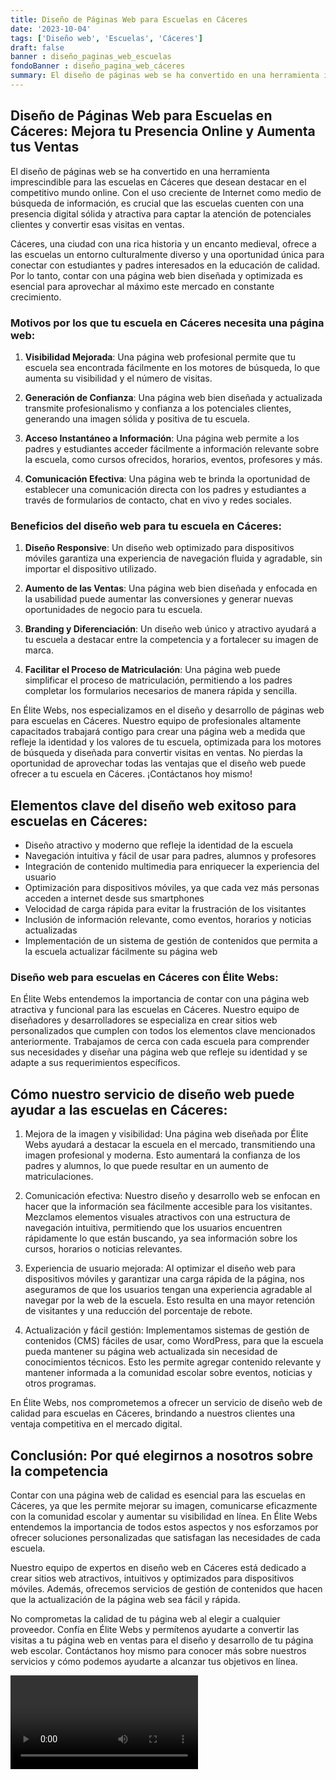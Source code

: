 ```yaml
---
title: Diseño de Páginas Web para Escuelas en Cáceres
date: '2023-10-04'
tags: ['Diseño web', 'Escuelas', 'Cáceres']
draft: false
banner : diseño_paginas_web_escuelas
fondoBanner : diseño_pagina_web_cáceres
summary: El diseño de páginas web se ha convertido en una herramienta imprescindible para las escuelas en Cáceres que desean destacar en el competitivo mundo online. Con el uso creciente de Internet como medio de búsqueda de información, es crucial que las escuelas cuenten con una presencia digital sólida y atractiva para captar la atención de potenciales clientes y convertir esas visitas en ventas.
---
```


## Diseño de Páginas Web para Escuelas en Cáceres: Mejora tu Presencia Online y Aumenta tus Ventas

El diseño de páginas web se ha convertido en una herramienta imprescindible para las escuelas en Cáceres que desean destacar en el competitivo mundo online. Con el uso creciente de Internet como medio de búsqueda de información, es crucial que las escuelas cuenten con una presencia digital sólida y atractiva para captar la atención de potenciales clientes y convertir esas visitas en ventas.

Cáceres, una ciudad con una rica historia y un encanto medieval, ofrece a las escuelas un entorno culturalmente diverso y una oportunidad única para conectar con estudiantes y padres interesados en la educación de calidad. Por lo tanto, contar con una página web bien diseñada y optimizada es esencial para aprovechar al máximo este mercado en constante crecimiento.

### Motivos por los que tu escuela en Cáceres necesita una página web:

1. **Visibilidad Mejorada**: Una página web profesional permite que tu escuela sea encontrada fácilmente en los motores de búsqueda, lo que aumenta su visibilidad y el número de visitas.

2. **Generación de Confianza**: Una página web bien diseñada y actualizada transmite profesionalismo y confianza a los potenciales clientes, generando una imagen sólida y positiva de tu escuela.

3. **Acceso Instantáneo a Información**: Una página web permite a los padres y estudiantes acceder fácilmente a información relevante sobre la escuela, como cursos ofrecidos, horarios, eventos, profesores y más.

4. **Comunicación Efectiva**: Una página web te brinda la oportunidad de establecer una comunicación directa con los padres y estudiantes a través de formularios de contacto, chat en vivo y redes sociales.

### Beneficios del diseño web para tu escuela en Cáceres:

1. **Diseño Responsive**: Un diseño web optimizado para dispositivos móviles garantiza una experiencia de navegación fluida y agradable, sin importar el dispositivo utilizado.

2. **Aumento de las Ventas**: Una página web bien diseñada y enfocada en la usabilidad puede aumentar las conversiones y generar nuevas oportunidades de negocio para tu escuela.

3. **Branding y Diferenciación**: Un diseño web único y atractivo ayudará a tu escuela a destacar entre la competencia y a fortalecer su imagen de marca.

4. **Facilitar el Proceso de Matriculación**: Una página web puede simplificar el proceso de matriculación, permitiendo a los padres completar los formularios necesarios de manera rápida y sencilla.

En Élite Webs, nos especializamos en el diseño y desarrollo de páginas web para escuelas en Cáceres. Nuestro equipo de profesionales altamente capacitados trabajará contigo para crear una página web a medida que refleje la identidad y los valores de tu escuela, optimizada para los motores de búsqueda y diseñada para convertir visitas en ventas. No pierdas la oportunidad de aprovechar todas las ventajas que el diseño web puede ofrecer a tu escuela en Cáceres. ¡Contáctanos hoy mismo!

<GifSeo />

<Cta />

## Elementos clave del diseño web exitoso para escuelas en Cáceres:

- Diseño atractivo y moderno que refleje la identidad de la escuela
- Navegación intuitiva y fácil de usar para padres, alumnos y profesores
- Integración de contenido multimedia para enriquecer la experiencia del usuario
- Optimización para dispositivos móviles, ya que cada vez más personas acceden a internet desde sus smartphones
- Velocidad de carga rápida para evitar la frustración de los visitantes
- Inclusión de información relevante, como eventos, horarios y noticias actualizadas
- Implementación de un sistema de gestión de contenidos que permita a la escuela actualizar fácilmente su página web

### Diseño web para escuelas en Cáceres con Élite Webs:

En Élite Webs entendemos la importancia de contar con una página web atractiva y funcional para las escuelas en Cáceres. Nuestro equipo de diseñadores y desarrolladores se especializa en crear sitios web personalizados que cumplen con todos los elementos clave mencionados anteriormente. Trabajamos de cerca con cada escuela para comprender sus necesidades y diseñar una página web que refleje su identidad y se adapte a sus requerimientos específicos.

## Cómo nuestro servicio de diseño web puede ayudar a las escuelas en Cáceres:

1. Mejora de la imagen y visibilidad: Una página web diseñada por Élite Webs ayudará a destacar la escuela en el mercado, transmitiendo una imagen profesional y moderna. Esto aumentará la confianza de los padres y alumnos, lo que puede resultar en un aumento de matriculaciones.

2. Comunicación efectiva: Nuestro diseño y desarrollo web se enfocan en hacer que la información sea fácilmente accesible para los visitantes. Mezclamos elementos visuales atractivos con una estructura de navegación intuitiva, permitiendo que los usuarios encuentren rápidamente lo que están buscando, ya sea información sobre los cursos, horarios o noticias relevantes.

3. Experiencia de usuario mejorada: Al optimizar el diseño web para dispositivos móviles y garantizar una carga rápida de la página, nos aseguramos de que los usuarios tengan una experiencia agradable al navegar por la web de la escuela. Esto resulta en una mayor retención de visitantes y una reducción del porcentaje de rebote.

4. Actualización y fácil gestión: Implementamos sistemas de gestión de contenidos (CMS) fáciles de usar, como WordPress, para que la escuela pueda mantener su página web actualizada sin necesidad de conocimientos técnicos. Esto les permite agregar contenido relevante y mantener informada a la comunidad escolar sobre eventos, noticias y otros programas.

En Élite Webs, nos comprometemos a ofrecer un servicio de diseño web de calidad para escuelas en Cáceres, brindando a nuestros clientes una ventaja competitiva en el mercado digital.

## Conclusión: Por qué elegirnos a nosotros sobre la competencia

Contar con una página web de calidad es esencial para las escuelas en Cáceres, ya que les permite mejorar su imagen, comunicarse eficazmente con la comunidad escolar y aumentar su visibilidad en línea. En Élite Webs entendemos la importancia de todos estos aspectos y nos esforzamos por ofrecer soluciones personalizadas que satisfagan las necesidades de cada escuela.

Nuestro equipo de expertos en diseño web en Cáceres está dedicado a crear sitios web atractivos, intuitivos y optimizados para dispositivos móviles. Además, ofrecemos servicios de gestión de contenidos que hacen que la actualización de la página web sea fácil y rápida.

No comprometas la calidad de tu página web al elegir a cualquier proveedor. Confía en Élite Webs y permítenos ayudarte a convertir las visitas a tu página web en ventas para el diseño y desarrollo de tu página web escolar. Contáctanos hoy mismo para conocer más sobre nuestros servicios y cómo podemos ayudarte a alcanzar tus objetivos en línea.

<Video />

<CtaBot job='Escuelas' city='Cáceres'/>

<Gmaps query='Cáceres+españa+maps' />